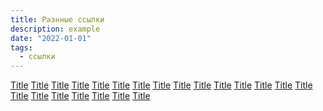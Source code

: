 ```yaml
---
title: Разнные ссылки
description: example
date: "2022-01-01"
tags:
  - ссылки
---
```


[Title](https://github.com/palikhov/CnM_streets-of-waterdeep) [Title](https://github.com/palikhov/CnM_5e_core) [Title](https://github.com/palikhov/CnM-Roll20-resources) [Title](https://github.com/palikhov/palant-core-published) [Title](https://github.com/palikhov/CnM_000_Palant_RPG_Core) [Title](https://palikhov.github.io/srd-dnd-5e-ru/) [Title](https://github.com/palikhov/srd-dnd-5e-ru) [Title](https://palikhov.github.io/e5e/) [Title](https://palikhov.github.io/) [Title](https://github.com/palikhov/roll20-dnd-5e-macros) [Title](https://github.com/palikhov/CnM-Homebrewery) [Title](https://github.com/palikhov/Homebrewery-Assets6) [Title](https://github.com/palikhov/Homebrewer-Custom-Font) [Title](https://github.com/palikhov/HOMEBREWERY-ASSETS5) [Title](https://github.com/palikhov/e5e.srd) [Title](https://github.com/palikhov/homebrewery-theme) [Title](https://github.com/palikhov/homebrewery-CSS-Stylesheets-N-Scripts) [Title](https://github.com/palikhov/DrT_map_slicer) [Title](https://github.com/palikhov/HomebreweryStyles) [Title](https://github.com/palikhov/homebrewery-fonts) [Title](https://github.com/palikhov/downtime_and_demesnes_5e) [Title](https://github.com/palikhov/DnD-Card-Generator)

